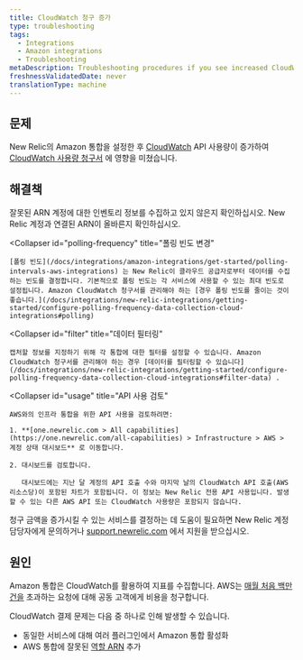```yaml
---
title: CloudWatch 청구 증가
type: troubleshooting
tags:
  - Integrations
  - Amazon integrations
  - Troubleshooting
metaDescription: Troubleshooting procedures if you see increased CloudWatch billing with your infrastructure integration for AWS.
freshnessValidatedDate: never
translationType: machine
---
```


## 문제

New Relic의 Amazon 통합을 설정한 후 [CloudWatch](https://aws.amazon.com/cloudwatch/) API 사용량이 증가하여 [CloudWatch 사용량 청구서](https://aws.amazon.com/cloudwatch/pricing/) 에 영향을 미쳤습니다.

## 해결책

<CollapserGroup>
  <Collapser
    id="arn"
    title="계정의 ARN 확인"
  >
    잘못된 ARN 계정에 대한 인벤토리 정보를 수집하고 있지 않은지 확인하십시오. New Relic 계정과 연결된 ARN이 올바른지 확인하십시오.
  </Collapser>

  <Collapser
    id="polling-frequency"
    title="폴링 빈도 변경"
  >
    [폴링 빈도](/docs/integrations/amazon-integrations/get-started/polling-intervals-aws-integrations) 는 New Relic이 클라우드 공급자로부터 데이터를 수집하는 빈도를 결정합니다. 기본적으로 폴링 빈도는 각 서비스에 사용할 수 있는 최대 빈도로 설정됩니다. Amazon CloudWatch 청구서를 관리해야 하는 [경우 폴링 빈도를 줄이는 것이 좋습니다.](/docs/integrations/new-relic-integrations/getting-started/configure-polling-frequency-data-collection-cloud-integrations#polling)
  </Collapser>

  <Collapser
    id="filter"
    title="데이터 필터링"
  >
    캡처할 정보를 지정하기 위해 각 통합에 대한 필터를 설정할 수 있습니다. Amazon CloudWatch 청구서를 관리해야 하는 경우 [데이터를 필터링할 수 있습니다](/docs/integrations/new-relic-integrations/getting-started/configure-polling-frequency-data-collection-cloud-integrations#filter-data) .
  </Collapser>

  <Collapser
    id="usage"
    title="API 사용 검토"
  >
    AWS와의 인프라 통합을 위한 API 사용을 검토하려면:

    1. **[one.newrelic.com > All capabilities](https://one.newrelic.com/all-capabilities) > Infrastructure > AWS > 계정 상태 대시보드** 로 이동합니다.

    2. 대시보드를 검토합니다.

       대시보드에는 지난 달 계정의 API 호출 수와 마지막 날의 CloudWatch API 호출(AWS 리소스당)이 포함된 차트가 포함됩니다. 이 정보는 New Relic 전용 API 사용입니다. 발생할 수 있는 다른 AWS API 또는 CloudWatch 사용량은 포함되지 않습니다.
  </Collapser>
</CollapserGroup>

청구 금액을 증가시킬 수 있는 서비스를 결정하는 데 도움이 필요하면 New Relic 계정 담당자에게 문의하거나 [support.newrelic.com](https://support.newrelic.com/) 에서 지원을 받으십시오.

## 원인

Amazon 통합은 CloudWatch를 활용하여 지표를 수집합니다. AWS는 [매월 처음 백만 건을](http://docs.aws.amazon.com/AmazonCloudWatch/latest/monitoring/cloudwatch_limits.html) 초과하는 요청에 대해 공동 고객에게 비용을 청구합니다.

CloudWatch 결제 문제는 다음 중 하나로 인해 발생할 수 있습니다.

* 동일한 서비스에 대해 여러 플러그인에서 Amazon 통합 활성화
* AWS 통합에 잘못된 [역할 ARN](http://docs.aws.amazon.com/general/latest/gr/aws-arns-and-namespaces.html) 추가